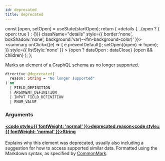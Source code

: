 ```yaml
---
id: deprecated
title: deprecated
---
```









  const [open, setOpen] = useState(startOpen);
  return (
    <details {...(open ? { open: true } : {})} className="details" style={{ border:'none', boxShadow:'none', background:'var(--ifm-background-color)' }}>
      <summary
        onClick={(e) => {
          e.preventDefault();
          setOpen((open) => !open);
        }}
        style={{ listStyle:'none' }}
      >
      {open ? dataOpen : dataClose}
      </summary>
      {open && children}
    </details>
  );
};








Marks an element of a GraphQL schema as no longer supported.


```graphql
directive @deprecated(
  reason: String = "No longer supported"
) on 
  | FIELD_DEFINITION
  | ARGUMENT_DEFINITION
  | INPUT_FIELD_DEFINITION
  | ENUM_VALUE
```




### Arguments

#### [<code style={{ fontWeight: 'normal' }}>deprecated.<b>reason</b></code>](#)<Bullet />[<code style={{ fontWeight: 'normal' }}><b>String</b></code>](/main-backend-service/graphql/🧠🔍introspection/types/scalars/string.mdx) <Badge class="badge badge--secondary " text="scalar"/> 
Explains why this element was deprecated, usually also including a suggestion for how to access supported similar data. Formatted using the Markdown syntax, as specified by [CommonMark](https://commonmark.org/).